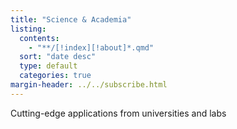 ```yaml
---
title: "Science & Academia"
listing:
  contents:
    - "**/[!index][!about]*.qmd"
  sort: "date desc"
  type: default
  categories: true
margin-header: ../../subscribe.html
---
```


Cutting-edge applications from universities and labs